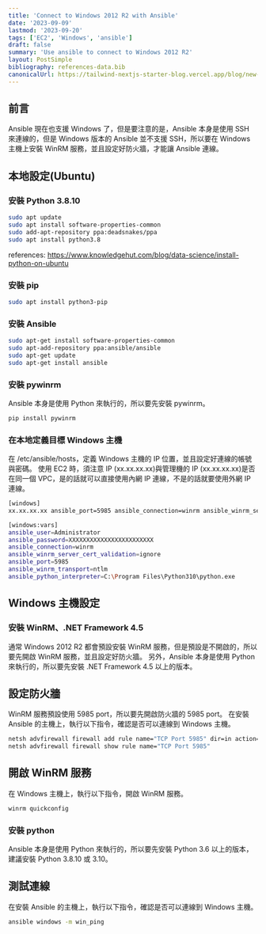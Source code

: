 ```yaml
---
title: 'Connect to Windows 2012 R2 with Ansible'
date: '2023-09-09'
lastmod: '2023-09-20'
tags: ['EC2', 'Windows', 'ansible']
draft: false
summary: 'Use ansible to connect to Windows 2012 R2'
layout: PostSimple
bibliography: references-data.bib
canonicalUrl: https://tailwind-nextjs-starter-blog.vercel.app/blog/new-features-in-v1/
---
```


## 前言

Ansible 現在也支援 Windows 了，但是要注意的是，Ansible 本身是使用 SSH 來連線的，但是 Windows 版本的 Ansible 並不支援 SSH，所以要在 Windows 主機上安裝 WinRM 服務，並且設定好防火牆，才能讓 Ansible 連線。

## 本地設定(Ubuntu)

### 安裝 Python 3.8.10

```bash
sudo apt update
sudo apt install software-properties-common
sudo add-apt-repository ppa:deadsnakes/ppa
sudo apt install python3.8
```

references: https://www.knowledgehut.com/blog/data-science/install-python-on-ubuntu

### 安裝 pip

```bash
sudo apt install python3-pip
```

### 安裝 Ansible

```bash
sudo apt-get install software-properties-common
sudo apt-add-repository ppa:ansible/ansible
sudo apt-get update
sudo apt-get install ansible
```

### 安裝 pywinrm

Ansible 本身是使用 Python 來執行的，所以要先安裝 pywinrm。

```bash
pip install pywinrm
```

### 在本地定義目標 Windows 主機

在 /etc/ansible/hosts，定義 Windows 主機的 IP 位置，並且設定好連線的帳號與密碼。
使用 EC2 時，須注意 IP (xx.xx.xx.xx)與管理機的 IP (xx.xx.xx.xx)是否在同一個 VPC，是的話就可以直接使用內網 IP 連線，不是的話就要使用外網 IP 連線。

```bash
[windows]
xx.xx.xx.xx ansible_port=5985 ansible_connection=winrm ansible_winrm_server_cert_validation=ignore ansible_user=Administrator

[windows:vars]
ansible_user=Administrator
ansible_password=XXXXXXXXXXXXXXXXXXXXXXXX
ansible_connection=winrm
ansible_winrm_server_cert_validation=ignore
ansible_port=5985
ansible_winrm_transport=ntlm
ansible_python_interpreter=C:\Program Files\Python310\python.exe
```

## Windows 主機設定

### 安裝 WinRM、.NET Framework 4.5

通常 Windows 2012 R2 都會預設安裝 WinRM 服務，但是預設是不開啟的，所以要先開啟 WinRM 服務，並且設定好防火牆。
另外，Ansible 本身是使用 Python 來執行的，所以要先安裝 .NET Framework 4.5 以上的版本。

## 設定防火牆

WinRM 服務預設使用 5985 port，所以要先開啟防火牆的 5985 port。
在安裝 Ansible 的主機上，執行以下指令，確認是否可以連線到 Windows 主機。

```bash
netsh advfirewall firewall add rule name="TCP Port 5985" dir=in action=allow protocol=TCP localport=5985
netsh advfirewall firewall show rule name="TCP Port 5985"
```

## 開啟 WinRM 服務

在 Windows 主機上，執行以下指令，開啟 WinRM 服務。

```bash
winrm quickconfig
```

### 安裝 python

Ansible 本身是使用 Python 來執行的，所以要先安裝 Python 3.6 以上的版本，建議安裝 Python 3.8.10 或 3.10。

## 測試連線

在安裝 Ansible 的主機上，執行以下指令，確認是否可以連線到 Windows 主機。

```bash
ansible windows -m win_ping
```
